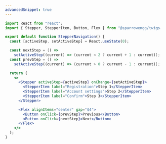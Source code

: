 ```yaml
---
advancedSnippet: true
---
```


```jsx live play=stepper-navigation
import React from "react";
import { Stepper, StepperItem, Button, Flex } from "@sparrowengg/twigs-react";

export default function StepperNavigation() {
  const [activeStep, setActiveStep] = React.useState(0);

  const nextStep = () =>
    setActiveStep((current) => (current < 2 ? current + 1 : current));
  const prevStep = () =>
    setActiveStep((current) => (current > 0 ? current - 1 : current));

  return (
    <>
      <Stepper activeStep={activeStep} onChange={setActiveStep}>
        <StepperItem label="Registration">Step 1</StepperItem>
        <StepperItem label="Account settings">Step 2</StepperItem>
        <StepperItem label="Confirm">Step 3</StepperItem>
      </Stepper>

      <Flex alignItems="center" gap="$4">
        <Button onClick={prevStep}>Previous</Button>
        <Button onClick={nextStep}>Next</Button>
      </Flex>
    </>
  );
}
```

